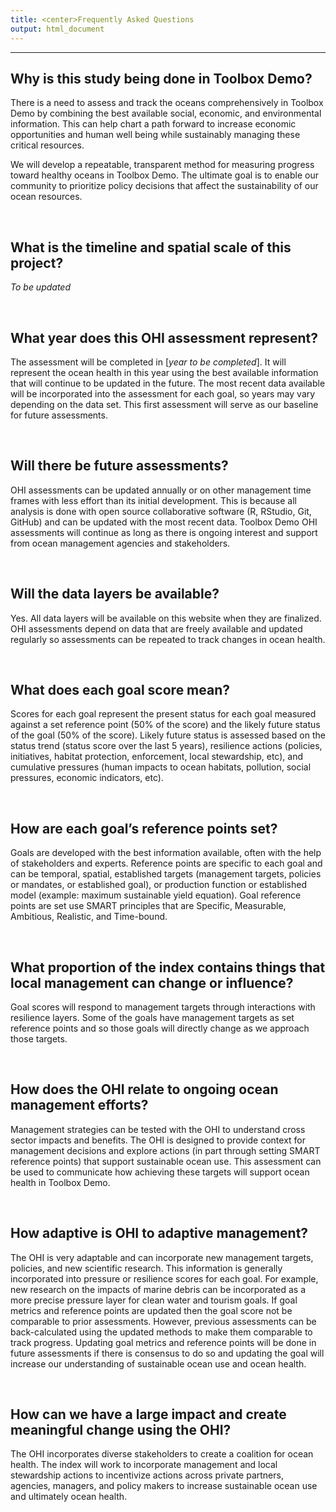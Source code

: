 ```yaml
---
title: <center>Frequently Asked Questions
output: html_document
---
```


<!--- please edit as needed!--->

----

## Why is this study being done in Toolbox Demo?

There is a need to assess and track the oceans comprehensively in Toolbox Demo by combining the best available social, economic, and environmental information. This can help chart a path forward to increase economic opportunities and human well being while sustainably managing these critical resources.

We will develop a repeatable, transparent method for measuring progress toward healthy oceans in Toolbox Demo. The ultimate goal is to enable our community to prioritize policy decisions that affect the sustainability of our ocean resources.

<br>

## What is the timeline and spatial scale of this project?

*To be updated*

<br>

## What year does this OHI assessment represent?  

The assessment will be completed in [*year to be completed*]. It will represent the ocean health in this year using the best available information that will continue to be updated in the future. The most recent data available will be incorporated into the assessment for each goal, so years may vary depending on the data set. This first assessment will serve as our baseline for future assessments. 

<br>

## Will there be future assessments?

OHI assessments can be updated annually or on other management time frames with less effort than its initial development. This is because all analysis is done with open source collaborative software (R, RStudio, Git, GitHub) and can be updated with the most recent data. Toolbox Demo OHI assessments will continue as long as there is ongoing interest and support from ocean management agencies and stakeholders. 

<br>

## Will the data layers be available?

Yes. All data layers will be available on this website when they are finalized. <!--- www/ohi-science.org/toolbox-demo2/layers. ---> OHI assessments depend on data that are freely available and updated regularly so assessments can be repeated to track changes in ocean health.  

<br>

## What does each goal score mean? 

Scores for each goal represent the present status for each goal measured against a set reference point (50% of the score) and the likely future status of the goal (50% of the score). Likely future status is assessed based on the status trend (status score over the last 5 years), resilience actions (policies, initiatives, habitat protection, enforcement, local stewardship, etc), and cumulative pressures (human impacts to ocean habitats, pollution, social pressures, economic indicators, etc).

<br>

## How are each goal’s reference points set?

Goals are developed with the best information available, often with the help of stakeholders and experts. Reference points are specific to each goal and can be temporal, spatial, established targets (management targets, policies or mandates, or established goal), or production function or established model (example: maximum sustainable yield equation). Goal reference points are set use SMART principles that are Specific, Measurable, Ambitious, Realistic, and Time-bound.

<br>

## What proportion of the index contains things that local management can change or influence? 

Goal scores will respond to management targets through interactions with resilience layers. Some of the goals have management targets as set reference points and so those goals will directly change as we approach those targets. 

<br>

## How does the OHI relate to ongoing ocean management efforts?

Management strategies can be tested with the OHI to understand cross sector impacts and benefits. The OHI is designed to provide context for management decisions and explore actions (in part through setting SMART reference points) that support sustainable ocean use. This assessment can be used to communicate how achieving these targets will support ocean health in Toolbox Demo. 

<br>

## How adaptive is OHI to adaptive management?

The OHI is very adaptable and can incorporate new management targets, policies, and new scientific research. This information is generally incorporated into pressure or resilience scores for each goal. For example, new research on the impacts of marine debris can be incorporated as a more precise pressure layer for clean water and tourism goals. If goal metrics and reference points are updated then the goal score not be comparable to prior assessments. However, previous assessments can be back-calculated using the updated methods to make them comparable to track progress. Updating goal metrics and reference points will be done in future assessments if there is consensus to do so and updating the goal will increase our understanding of sustainable ocean use and ocean health.

<br>

## How can we have a large impact and create meaningful change using the OHI?

The OHI incorporates diverse stakeholders to create a coalition for ocean health. The index will work to incorporate management and local stewardship actions to incentivize actions across private partners, agencies, managers, and policy makers to increase sustainable ocean use and ultimately ocean health. 

